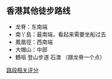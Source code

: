 ## 香港其他徒步路线
* 龙脊：东南端
* 南丫島：最南端，看起来需要坐船过去
* 鳳凰徑：西南端
* 大帽山：中部
* 鶴咀 登山步道 石澳 （跟龙脊一个点）

[路段相关评分](https://zhuanlan.zhihu.com/p/36816032)